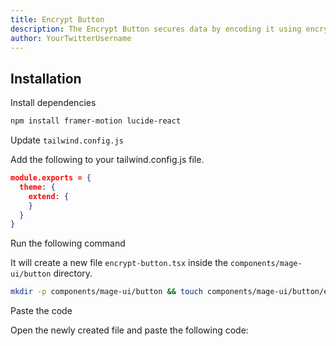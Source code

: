```yaml
---
title: Encrypt Button
description: The Encrypt Button secures data by encoding it using encryption algorithms, ensuring only authorized access animations.
author: YourTwitterUsername
---
```


<ComponentPreview name="button-encrypt-button--docs" />

## Installation

<Steps>
<Step>Install dependencies</Step>

```bash
npm install framer-motion lucide-react
```

<Step>Update `tailwind.config.js`</Step>

Add the following to your tailwind.config.js file.

```json
module.exports = {
  theme: {
    extend: {
    }
  }
}
```

<Step>Run the following command</Step>

It will create a new file `encrypt-button.tsx` inside the `components/mage-ui/button` directory.

```bash 
mkdir -p components/mage-ui/button && touch components/mage-ui/button/encrypt-button.tsx
```

<Step>Paste the code</Step> 

Open the newly created file and paste the following code:

```jsx file=<rootDir>/mage-ui/button/encrypt-button.tsx

```
</Steps>


